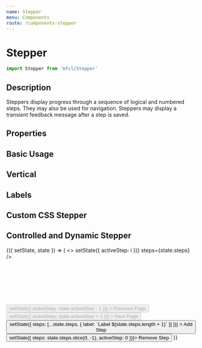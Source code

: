 ```yaml
---
name: Stepper
menu: Components
route: /components-stepper
---
```



# Stepper

```javascript
import Stepper from 'mfcl/Stepper'
```

## Description

Steppers display progress through a sequence of logical and numbered steps. They may also be used for navigation. Steppers may display a transient feedback message after a step is saved.

## Properties

<Props of={Stepper} />

## Basic Usage

<Playground>
  <Stepper activeStep={1} steps={[false, false, false, false]} />
</Playground>

## Vertical

<Playground>
  <Stepper vertical activeStep={2} steps={[false, false, false, false]} />
</Playground>

## Labels

<Playground>
  <Stepper
    activeStep={2}
    color="#d63426"
    steps={[{ label: 'Step One' }, { label: 'Step Two' }, { label: 'Step Three' }, { label: 'Step Four' }]}
  />
  <Stepper
    activeStep={0}
    color="#d63426"
    steps={[{ label: 'Step One' }, { label: 'Step Two' }, { label: 'Step Three' }, { label: 'Step Four' }]}
    vertical
  />
</Playground>

## Custom CSS Stepper

<Playground>
  <CustomStepper />
</Playground>

## Controlled and Dynamic Stepper

<Playground>
  <Component
    initialState={{
      activeStep: 0,
      steps: [{ label: 'Label 1' }, { label: 'Label 2' }, { label: 'Label 3' }]
    }}
  >
    {({ setState, state }) => (
      <>
        <Stepper activeStep={state.activeStep} selectIndex={(i) => setState({ activeStep: i })} steps={state.steps} />
        <br></br>
        <br></br>
        <br></br>
        <br></br>
        <Row>
          <Button
            size="md"
            disabled={state.activeStep === 0}
            onClick={() => setState({ activeStep: state.activeStep - 1 })}
          >
            Previous Page
          </Button>
          <Button
            size="md"
            disabled={state.activeStep === state.steps.length - 1}
            onClick={() => setState({ activeStep: state.activeStep + 1 })}
          >
            Next Page
          </Button>
          <Button
            size="md"
            onClick={() => setState({ steps: [...state.steps, { label: `Label ${state.steps.length + 1}` }] })}
          >
            Add Step
          </Button>
          <Button size="md" onClick={() => setState({ steps: state.steps.slice(0, -1), activeStep: 0 })}>
            Remove Step
          </Button>
        </Row>
      </>
    )}
  </Component>
</Playground>
